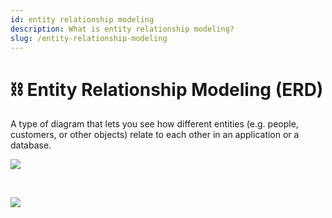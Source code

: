 ```yaml
---
id: entity relationship modeling
description: What is entity relationship modeling?
slug: /entity-relationship-modeling
---
```


# ⛓ Entity Relationship Modeling (ERD)


A type of diagram that lets you see how different entities (e.g. people, customers, or other objects) relate to each other in an application or a database.

![](/img/ERD1.png)

<br />

![](/img/ERD2.png)